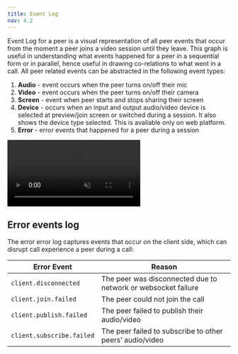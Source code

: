 ```yaml
---
title: Event Log
nav: 4.2
---
```


Event Log for a peer is a visual representation of all peer events that occur from the moment a peer joins a video session until they leave. This graph is useful in understanding what events happened for a peer in a sequential form or in parallel, hence useful in drawing co-relations to what went in a call. All peer related events can be abstracted in the following event types:

1. **Audio** - event occurs when the peer turns on/off their mic  
2. **Video** - event occurs when the peer turns on/off their camera  
3. **Screen** - event when peer starts and stops sharing their screen
4. **Device** - occurs when an input and output  audio/video device is selected at preview/join screen or switched during a session. It also shows the device type selected. This is available only on web platform.
5. **Error** - error events that happened for a peer during a session


<video loop="true" autoplay="true" id="vid" muted>
<source src="/docs/guides/event-log.mp4" type="video/mp4" />
</video>

## Error events log

The error error log captures events that occur on the client side, which can disrupt call experience a peer during a call:

| Error Event | Reason |
| --------| ------ |
| `client.disconnected` |	The peer was disconnected due to network or websocket failure |
| `client.join.failed`	| The peer could not join the call |
| `client.publish.failed` |	The peer failed to publish their audio/video |
| `client.subscribe.failed` |	The peer failed to subscribe to other peers’ audio/video |